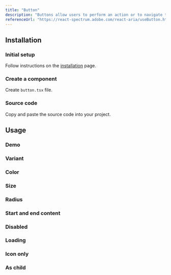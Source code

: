 ```yaml
---
title: "Button"
description: "Buttons allow users to perform an action or to navigate to another page."
referenceUrl: "https://react-spectrum.adobe.com/react-aria/useButton.html"
---
```


## Installation

<Steps>

### Initial setup

Follow instructions on the [installation](/docs/overview/installation) page.

### Create a component

Create `button.tsx` file.

### Source code

Copy and paste the source code into your project.

</Steps>

## Usage

### Demo

<ComponentPreview slug="button/demo" />

### Variant

<ComponentPreview slug="button/variant" />

### Color

<ComponentPreview slug="button/color" />

### Size

<ComponentPreview slug="button/size" />

### Radius

<ComponentPreview slug="button/radius" />

### Start and end content

<ComponentPreview slug="button/content" />

### Disabled

<ComponentPreview slug="button/disabled" />

### Loading

<ComponentPreview slug="button/loading" />

### Icon only

<ComponentPreview slug="button/iconOnly" />

### As child

<ComponentPreview slug="button/asChild" />
